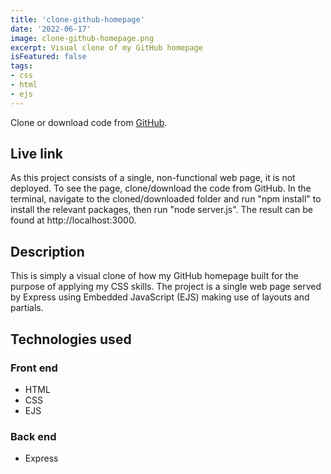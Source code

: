 ```yaml
---
title: 'clone-github-homepage'
date: '2022-06-17'
image: clone-github-homepage.png
excerpt: Visual clone of my GitHub homepage
isFeatured: false
tags:
- css
- html
- ejs
---
```


Clone or download code from <a href="https://github.com/alexfotopoulos/clone-page-github" target="_blank" rel="noreferrer">GitHub</a>.

## Live link

As this project consists of a single, non-functional web page, it is not deployed. To see the page, clone/download the code from GitHub. In the terminal, navigate to the cloned/downloaded folder and run "npm install" to install the relevant packages, then run "node server.js". The result can be found at http://localhost:3000.

## Description

This is simply a visual clone of how my GitHub homepage built for the purpose of applying my CSS skills. The project is a single web page served by Express using Embedded JavaScript (EJS) making use of layouts and partials.

## Technologies used

### Front end
- HTML
- CSS
- EJS

### Back end
- Express